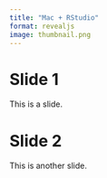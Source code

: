 ```yaml
---
title: "Mac + RStudio"
format: revealjs
image: thumbnail.png
---
```


# Slide 1

This is a slide.

# Slide 2

This is another slide.


